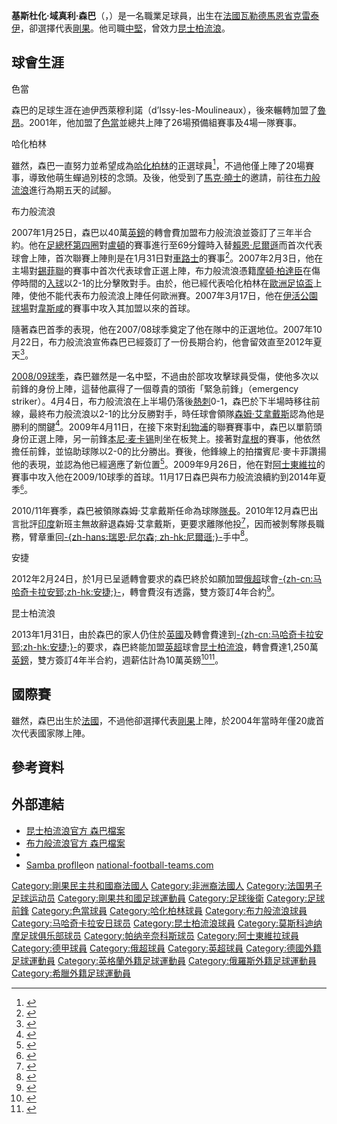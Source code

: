 {{noteta|G1=足球|G2=德甲|G3=英超|G4=uefa|G5=俄超
|T=zh-hans:克里斯托弗·桑巴; zh-hk:基斯杜化·森巴;
|1=zh-hans:克里斯托弗; zh-hk:基斯杜化;
|2=zh-hans:桑巴; zh-hk:森巴;
|3=zh-hans:萨姆·阿勒代斯;zh-hk:森姆·艾拿戴斯;zh-tw:森姆·阿勒代斯;
|4=zh-hans:马克·休斯;zh-hk:馬克·曉士;zh-tw:馬克·休斯;
|5=zh-hans:瑞恩·尼尔森;zh-hk:賴恩·尼爾遜;zh-tw:瑞恩·尼爾森;
|6=zh-hans:莫滕·佩德森;zh-hk:摩頓·柏達臣;zh-tw:莫滕·佩德森;
}}
{{Infobox football biography
| name        = 基斯杜化·森巴<br />''Christopher Samba''
| image       = Christopher Samba 2014 2.jpg
| image_size  = 200
| caption = 2014年
| fullname    = Veijeany Christopher Samba<ref>{{cite web |url=http://www.premierleague.com/page/Headlines/0,,12306~2142220,00.html |title=Premier League clubs submit squad lists |publisher=Premier League |accessdate=2011-06-22 |deadurl=yes |archiveurl=https://web.archive.org/web/20100904034333/http://www.premierleague.com/page/Headlines/0%2C%2C12306~2142220%2C00.html |archivedate=2010-09-04 }}</ref>
| birth_date  = {{Birth date and age|1984|3|28|df=y}}
| birth_place = 法國[[克雷泰伊|克雷泰伊]]
| height      = {{convert|1.94|m|ftin|0|abbr=on}}
|            position = [[中堅|中堅]]、[[前鋒_(足球)|前鋒]]
| currentclub = 
| clubnumber  = 
|         youthyears1 = 1997−1999
|         youthclubs1 = 迪伊西萊穆利諾
|         youthyears2 = 1999−2001
|         youthclubs2 = FC魯昂
|         youthyears3 = 2001−2003
|         youthclubs3 = [[色當足球會|色當]]
| years1 = 2002–2003 |clubs1 = [[色當足球會|色當B]]                    |caps1 = 26  |goals1 = 0
| years2 = 2003–2004 |clubs2 = [[色當足球會|色當]]                      |caps2 = 3   |goals2 = 0
| years3 = 2004–2006 |clubs3 = [[哈化柏林足球會|哈化柏林II]]                                |caps3 = 28  |goals3 = 4
| years4 = 2004–2007 |clubs4 = [[哈化柏林足球會|哈化柏林]]                                   |caps4 = 20  |goals4 = 0
| years5 = 2007–2012 |clubs5 = [[布莱克本流浪者足球俱乐部|布莱克本流浪者]]       |caps5 = 161 |goals5 = 16
| years6 = 2012–2013 |clubs6 = [[马哈奇卡拉安郅足球俱乐部|安郅]]       |caps6 = 27  |goals6 = 3
| years7 = 2013 |clubs7 = [[女王公园巡游者足球俱乐部|女王公园巡游者]]      |caps7 = 10  |goals7 = 0
| years8 = 2013–2014 |clubs8 = [[马哈奇卡拉安郅足球俱乐部|安郅]]       |caps8 = 5   |goals8 = 1
| years9 = 2014–2016 |clubs9 = [[莫斯科迪纳摩足球俱乐部|莫斯科迪纳摩]]               |caps9 = 38  |goals9 = 6
| years10 = 2016–2017 |clubs10 = [[帕纳辛奈科斯足球俱乐部|帕纳辛奈科斯]]           |caps10= 2   |goals10= 0
| years11 = 2017–2018 |clubs11 = [[阿士東維拉足球會|阿士東維拉]]                   |caps11= 12 |goals11= 1
| nationalyears1 = 2004–2013 |nationalteam1 = [[剛果共和國國家足球隊|剛果共和國]] |nationalcaps1 = 9 |nationalgoals1 = 1
|            pcupdate = 2013年2月17日 (日) 16:25 (UTC)
|            ntupdate = 2013年2月17日 (日) 16:25 (UTC)
}}
'''基斯杜化·域真利·森巴'''（{{lang-fr|'''Christopher Veijeany Samba'''}}，{{bd|1984年|3月28日|catIdx=Samba, Christopher}}）是一名職業足球員，出生在[[法國|法國]][[瓦勒德馬恩省|瓦勒德馬恩省]][[克雷泰伊|克雷泰伊]]，卻選擇代表[[剛果共和國國家足球隊|剛果]]。他司職[[中堅|中堅]]，曾效力[[昆士柏流浪|昆士柏流浪]]。

== 球會生涯 ==
;色當
森巴的足球生涯在迪伊西萊穆利諾（<nowiki>d’Issy-les-Moulineaux</nowiki>），後來輾轉加盟了[[魯昂足球會|魯昂]]。2001年，他加盟了[[色當足球會|色當]]並總共上陣了26場預備組賽事及4場一隊賽事。

;哈化柏林
雖然，森巴一直努力並希望成為[[哈化柏林足球會|哈化柏林]]的正選球員<ref>{{en}}{{cite web|title=Hertha Berlin Tactical Formations|work=Football-Lineups.com|url=http://www.football-lineups.com/players/player.php?route=722|accessdate=2007-02-07|archive-date=2007-10-11|archive-url=https://web.archive.org/web/20071011110311/https://www.football-lineups.com/players/player.php?route=722|dead-url=no}}</ref>，不過他僅上陣了20場賽事，導致他萌生蟬過別枝的念頭。及後，他受到了[[馬克·曉士|馬克·曉士]]的邀請，前往[[布力般流浪足球會|布力般流浪]]進行為期五天的試腳。

;布力般流浪
2007年1月25日，森巴以40萬[[英鎊|英鎊]]的轉會費加盟布力般流浪並簽訂了三年半合約。他在[[英格蘭足總杯|足總杯第四圈]]對[[盧頓足球會|盧頓]]的賽事進行至69分鐘時入替[[賴恩·尼爾遜|賴恩·尼爾遜]]而首次代表球會上陣，首次聯賽上陣則是在1月31日對[[車路士足球會|車路士]]的賽事<ref>{{en}}{{cite web|title=Tactical Formation|work=Football-Lineups.com|url=http://www.football-lineups.com/wiki/_match3674.php|accessdate=2007-02-07|archive-date=2007-03-05|archive-url=https://web.archive.org/web/20070305132610/http://www.football-lineups.com/wiki/_match3674.php|dead-url=no}}</ref>。2007年2月3日，他在主場對[[錫菲聯足球會|錫菲聯]]的賽事中首次代表球會正選上陣，布力般流浪憑籍[[摩頓·柏達臣|摩頓·柏達臣]]在傷停時間的[[自由球|入球]]以2-1的比分擊敗對手。由於，他已經代表哈化柏林在[[歐洲足協盃|歐洲足協盃]]上陣，使他不能代表布力般流浪上陣任何歐洲賽。2007年3月17日，他在[[伊活公園球場|伊活公園球場]]對[[韋斯咸足球會|韋斯咸]]的賽事中攻入其加盟以來的首球。

隨著森巴首季的表現，他在2007/08球季奠定了他在隊中的正選地位。2007年10月22日，布力般流浪宣佈森巴已經簽訂了一份長期合約，他會留效直至2012年夏天<ref name="New Contract for Samba">{{en}}{{cite web |url=http://www.rovers.co.uk/page/NewsDetail/0,,10303~1149186,00.html |title=New Contract for Samba |date=2007-10-22 |publisher=Blackburn Rovers |accessdate=2009-05-29 |deadurl=yes |archiveurl=https://web.archive.org/web/20090808085452/http://www.rovers.co.uk/page/NewsDetail/0%2C%2C10303~1149186%2C00.html |archivedate=2009-08-08 }}</ref>。

[[2008年至2009年英格蘭超級聯賽|2008/09球季]]，森巴雖然是一名中堅，不過由於部攻攻擊球員受傷，使他多次以前鋒的身份上陣，這替他贏得了一個尊貴的頭銜「緊急前鋒」（emergency striker）。4月4日，布力般流浪在上半場仍落後[[熱刺足球會|熱刺]]0-1，森巴於下半場時移往前線，最終布力般流浪以2-1的比分反勝對手，時任球會領隊[[森姆·艾拿戴斯|森姆·艾拿戴斯]]認為他是勝利的關鍵<ref name="Samba Key To Victory">{{en}}{{cite web|url=http://news.bbc.co.uk/sport1/hi/football/eng_prem/7972756.stm|title=Blackburn 2-1 Tottenham|publisher=BBC Sport|accessdate=2009-04-11|archive-date=2009-04-05|archive-url=https://web.archive.org/web/20090405151708/http://news.bbc.co.uk/sport1/hi/football/eng_prem/7972756.stm|dead-url=no}}</ref>。2009年4月11日，在接下來對[[利物浦足球會|利物浦]]的聯賽賽事中，森巴以單箭頭身份正選上陣，另一前鋒[[本尼·麦卡锡|本尼·麦卡锡]]則坐在板凳上。接著對[[韋根足球會|韋根]]的賽事，他依然擔任前鋒，並協助球隊以2-0的比分勝出。賽後，他鋒線上的拍擋賓尼·麥卡菲讚揚他的表現，並認為他已經適應了新位置<ref>{{en}}{{cite web 
 |title=McCarthy hails 'phenomenal' Rovers 
 |work=TEAMtalk.com 
 |url=http://www.teamtalk.com/football/story/0,16368,1769_5243771,00.html 
 |accessdate=2009-04-26 
 |deadurl=yes 
 |archiveurl=https://web.archive.org/web/20090429094514/http://www.teamtalk.com/football/story/0%2C16368%2C1769_5243771%2C00.html 
 |archivedate=2009-04-29 
 }}</ref>。2009年9月26日，他在對[[阿士東維拉足球會|阿士東維拉]]的賽事中攻入他在2009/10球季的首球。11月17日森巴與布力般流浪續約到2014年夏季<small><ref>{{cite news |language=en |url=http://news.bbc.co.uk/sport2/hi/football/teams/b/blackburn_rovers/8364970.stm |title=Samba extends Blackburn contract |publisher=BBC Sport |date=2009-11-17 |accessdate=2009-11-18 |archive-date=2009-11-20 |archive-url=https://web.archive.org/web/20091120104725/http://news.bbc.co.uk/sport2/hi/football/teams/b/blackburn_rovers/8364970.stm |dead-url=no }}</ref></small>。

2010/11年賽季，森巴被領隊森姆·艾拿戴斯任命為球隊[[隊長_(足球)|隊長]]。2010年12月森巴出言批評[[印度|印度]]新班主無故辭退森姆·艾拿戴斯，更要求離隊他投<ref>{{cite news |language=en |url=http://news.bbc.co.uk/sport2/hi/football/teams/b/blackburn_rovers/9317103.stm |title=Christopher Samba exit plea disappoints Steve Kean |publisher=''[[BBC_Sport|BBC Sport]]'' |date=2010-12-23 |accessdate=2010-12-24 |archive-date=2010-12-24 |archive-url=https://web.archive.org/web/20101224045552/http://news.bbc.co.uk/sport2/hi/football/teams/b/blackburn_rovers/9317103.stm |dead-url=no }}</ref>，因而被剝奪隊長職務，臂章重回[[瑞恩·尼尔森|-{zh-hans:瑞恩·尼尔森; zh-hk:尼爾遜;}-]]手中<ref>{{cite news |language=en |url=http://news.bbc.co.uk/sport2/hi/football/teams/b/blackburn_rovers/9321699.stm |title=Steve Kean takes Blackburn captaincy from Chris Samba |publisher=''[[BBC_Sport|BBC Sport]]'' |date=2010-12-26 |accessdate=2010-12-27 |archive-date=2010-12-28 |archive-url=https://web.archive.org/web/20101228185402/http://news.bbc.co.uk/sport2/hi/football/teams/b/blackburn_rovers/9321699.stm |dead-url=no }}</ref>。

;安捷
2012年2月24日，於1月已呈遞轉會要求的森巴終於如願加盟[[俄超|俄超]]球會[[马哈奇卡拉安郅足球俱乐部|-{zh-cn:马哈奇卡拉安郅;zh-hk:安捷;}-]]，轉會費沒有透露，雙方簽訂4年合約<ref>{{cite news |language=en |url=http://www.bbc.co.uk/sport/0/football/17152566 |title=Blackburn Rovers defender Chris Samba joins Anzhi Makhachkala |publisher=''[[BBC_Sport|BBC Sport]]'' |date=2012-02-24 |accessdate=2012-02-25 |archive-date=2012-02-24 |archive-url=https://web.archive.org/web/20120224211622/http://www.bbc.co.uk/sport/0/football/17152566 |dead-url=no }}</ref>。

;昆士柏流浪
2013年1月31日，由於森巴的家人仍住於[[英國|英國]]及轉會費達到[[马哈奇卡拉安郅足球俱乐部|-{zh-cn:马哈奇卡拉安郅;zh-hk:安捷;}-]]的要求，森巴終能加盟[[英超|英超]]球會[[昆士柏流浪|昆士柏流浪]]，轉會費達1,250萬[[英鎊|英鎊]]，雙方簽訂4年半合約，週薪估計為10萬英鎊<ref>{{cite news |language=zh-hk |url=http://news.now.com/home/sports/player?newsId=5655145406&matchId=null |title=森巴正式落戶QPR |publisher=''[[Now_Sports|Now Sports]]'' |date=2013-01-31 |accessdate=2013-02-01 |archive-date=2016-03-04 |archive-url=https://web.archive.org/web/20160304192037/http://news.now.com/home/sports/player?newsId=5655145406&matchId=null |dead-url=no }}</ref><ref>{{cite news |language=en |url=http://www.bbc.co.uk/sport/0/football/21274454 |title=Christopher Samba: QPR sign Anzhi defender for £12.5m |publisher=''[[BBC_Sport|BBC Sport]]'' |date=2013-01-31 |accessdate=2013-02-17 |archive-date=2013-02-03 |archive-url=https://web.archive.org/web/20130203054556/http://www.bbc.co.uk/sport/0/football/21274454 |dead-url=no }}</ref>。

== 國際賽 ==
雖然，森巴出生於[[法國|法國]]，不過他卻選擇代表[[剛果共和國國家足球隊|剛果]]上陣，於2004年當時年僅20歲首次代表國家隊上陣。

== 參考資料 ==
{{reflist}}

== 外部連結 ==
* [https://web.archive.org/web/20130210050119/http://www.qpr.co.uk/team/player-profile/index.aspx?playerid=275441&tcmuri=634177 昆士柏流浪官方 森巴檔案]
* [https://web.archive.org/web/20080705134915/http://www.rovers.co.uk/page/ProfilesDetail/0%2C%2C10303~35336%2C00.html 布力般流浪官方 森巴檔案]
* {{soccerbase|id=41718|name=基斯杜化·森巴}}
* [https://web.archive.org/web/20090327181338/http://www.national-football-teams.com/php/spieler.php?id=9103 Samba proflle]on [http://national-football-teams.com national-football-teams.com]{{Wayback|url=http://www.national-football-teams.com/php/spieler.php?id=9103 |date=20090327181338 }}

{{DEFAULTSORT:Samba, Christopher}}
[[Category:剛果民主共和國裔法國人|Category:剛果民主共和國裔法國人]]
[[Category:非洲裔法國人|Category:非洲裔法國人]]
[[Category:法国男子足球运动员|Category:法国男子足球运动员]]
[[Category:剛果共和國足球運動員|Category:剛果共和國足球運動員]]
[[Category:足球後衛|Category:足球後衛]]
[[Category:足球前鋒|Category:足球前鋒]]
[[Category:色當球員|Category:色當球員]]
[[Category:哈化柏林球員|Category:哈化柏林球員]]
[[Category:布力般流浪球員|Category:布力般流浪球員]]
[[Category:马哈奇卡拉安日球员|Category:马哈奇卡拉安日球员]]
[[Category:昆士柏流浪球員|Category:昆士柏流浪球員]]
[[Category:莫斯科迪纳摩足球俱乐部球员|Category:莫斯科迪纳摩足球俱乐部球员]]
[[Category:帕纳辛奈科斯球员|Category:帕纳辛奈科斯球员]]
[[Category:阿士東維拉球員|Category:阿士東維拉球員]]
[[Category:德甲球員|Category:德甲球員]]
[[Category:俄超球員|Category:俄超球員]]
[[Category:英超球員|Category:英超球員]]
[[Category:德國外籍足球運動員|Category:德國外籍足球運動員]]
[[Category:英格蘭外籍足球運動員|Category:英格蘭外籍足球運動員]]
[[Category:俄羅斯外籍足球運動員|Category:俄羅斯外籍足球運動員]]
[[Category:希臘外籍足球運動員|Category:希臘外籍足球運動員]]